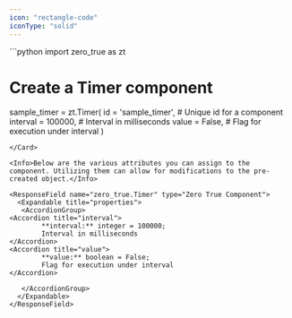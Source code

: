 ```yaml
---
icon: "rectangle-code"
iconType: "solid"
---
```


<Card title="Example Usage" icon="code">
  ```python
import zero_true as zt

# Create a Timer component
sample_timer = zt.Timer(
    id = 'sample_timer',  # Unique id for a component
    interval = 100000,  # Interval in milliseconds
    value = False,  # Flag for execution under interval
)

```
</Card>

<Info>Below are the various attributes you can assign to the component. Utilizing them can allow for modifications to the pre-created object.</Info>

<ResponseField name="zero_true.Timer" type="Zero True Component">
  <Expandable title="properties">
   <AccordionGroup>
<Accordion title="interval">
        **interval:** integer = 100000; 
        Interval in milliseconds
</Accordion>
<Accordion title="value">
        **value:** boolean = False; 
        Flag for execution under interval
</Accordion>

   </AccordionGroup>
  </Expandable>
</ResponseField>

